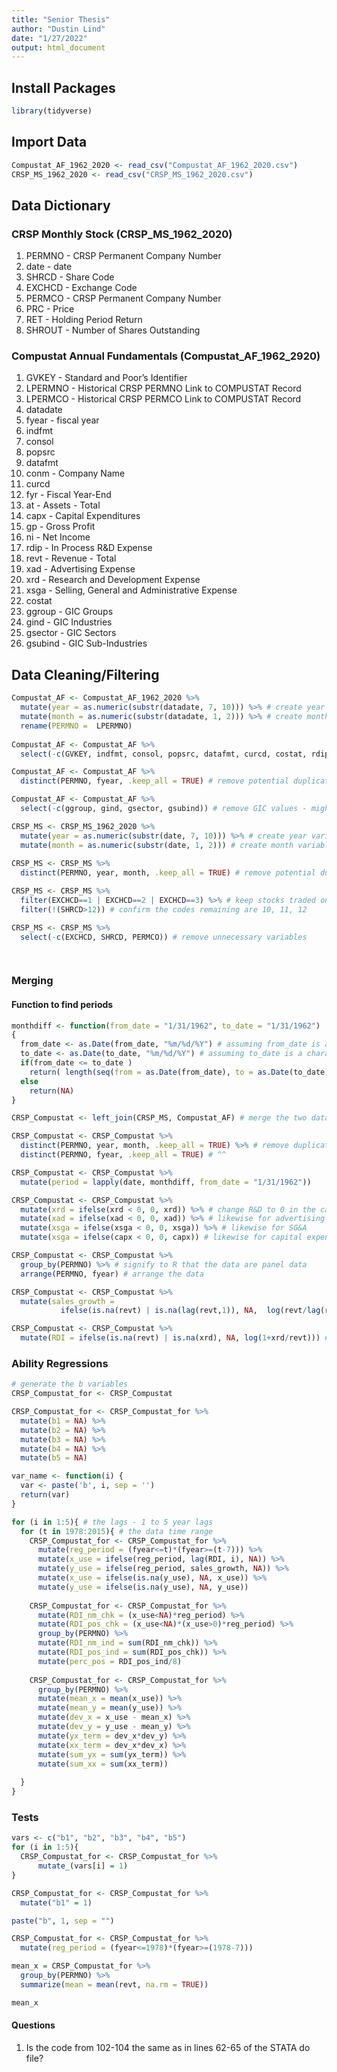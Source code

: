 ```yaml
---
title: "Senior Thesis"
author: "Dustin Lind"
date: "1/27/2022"
output: html_document
---
```



## Install Packages
```r
library(tidyverse)
```


## Import Data
```r
Compustat_AF_1962_2020 <- read_csv("Compustat_AF_1962_2020.csv")
CRSP_MS_1962_2020 <- read_csv("CRSP_MS_1962_2020.csv")
```

## Data Dictionary

### CRSP Monthly Stock (CRSP_MS_1962_2020)
1. PERMNO - CRSP Permanent Company Number
2. date - date
3. SHRCD - Share Code
4. EXCHCD - Exchange Code
5. PERMCO - CRSP Permanent Company Number
6. PRC - Price
7. RET - Holding Period Return
8. SHROUT - Number of Shares Outstanding

### Compustat Annual Fundamentals (Compustat_AF_1962_2920)
1. GVKEY - Standard and Poor's Identifier
2. LPERMNO - Historical CRSP PERMNO Link to COMPUSTAT Record
3. LPERMCO - Historical CRSP PERMCO Link to COMPUSTAT Record 
4. datadate
5. fyear - fiscal year
6. indfmt
7. consol
8. popsrc
9. datafmt
10. conm - Company Name
11. curcd
12. fyr - Fiscal Year-End
13. at - Assets - Total
14. capx - Capital Expenditures
15. gp - Gross Profit
17. ni - Net Income
18. rdip -  In Process R&D Expense
19. revt - Revenue - Total
20. xad - Advertising Expense
21. xrd - Research and Development Expense
22. xsga - Selling, General and Administrative Expense
23. costat 
24. ggroup - GIC Groups
25. gind - GIC Industries
26. gsector - GIC Sectors
27. gsubind - GIC Sub-Industries

## Data Cleaning/Filtering

```r
Compustat_AF <- Compustat_AF_1962_2020 %>%
  mutate(year = as.numeric(substr(datadate, 7, 10))) %>% # create year variable
  mutate(month = as.numeric(substr(datadate, 1, 2))) %>% # create month variable
  rename(PERMNO =  LPERMNO)
  
Compustat_AF <- Compustat_AF %>%
  select(-c(GVKEY, indfmt, consol, popsrc, datafmt, curcd, costat, rdip, fyr, datadate, LPERMCO)) # remove unnecessary variables

Compustat_AF <- Compustat_AF %>%
  distinct(PERMNO, fyear, .keep_all = TRUE) # remove potential duplicate data

Compustat_AF <- Compustat_AF %>%
  select(-c(ggroup, gind, gsector, gsubind)) # remove GIC values - might use later
```

```r
CRSP_MS <- CRSP_MS_1962_2020 %>% 
  mutate(year = as.numeric(substr(date, 7, 10))) %>% # create year variable
  mutate(month = as.numeric(substr(date, 1, 2))) # create month variable
  
CRSP_MS <- CRSP_MS %>% 
  distinct(PERMNO, year, month, .keep_all = TRUE) # remove potential duplicate data

CRSP_MS <- CRSP_MS %>%
  filter(EXCHCD==1 | EXCHCD==2 | EXCHCD==3) %>% # keep stocks traded on NYSE, AMEX, or NASDAQ
  filter(!(SHRCD>12)) # confirm the codes remaining are 10, 11, 12

CRSP_MS <- CRSP_MS %>%
  select(-c(EXCHCD, SHRCD, PERMCO)) # remove unnecessary variables

  
```

### Merging

#### Function to find periods
```r
monthdiff <- function(from_date = "1/31/1962", to_date = "1/31/1962")
{ 
  from_date <- as.Date(from_date, "%m/%d/%Y") # assuming from_date is a character string
  to_date <- as.Date(to_date, "%m/%d/%Y") # assuming to_date is a character string 
  if(from_date <= to_date )
    return( length(seq(from = as.Date(from_date), to = as.Date(to_date), by = "month")) - 1 )
  else
    return(NA)
}
```


```r
CRSP_Compustat <- left_join(CRSP_MS, Compustat_AF) # merge the two datasets (I feel like I'm not merging correctly here)

```

```r
CRSP_Compustat <- CRSP_Compustat %>% 
  distinct(PERMNO, year, month, .keep_all = TRUE) %>% # remove duplicate data
  distinct(PERMNO, fyear, .keep_all = TRUE) # ^^
```

```r
CRSP_Compustat <- CRSP_Compustat %>%
  mutate(period = lapply(date, monthdiff, from_date = "1/31/1962"))

CRSP_Compustat <- CRSP_Compustat %>%
  mutate(xrd = ifelse(xrd < 0, 0, xrd)) %>% # change R&D to 0 in the cases where it it is negative
  mutate(xad = ifelse(xad < 0, 0, xad)) %>% # likewise for advertising expense
  mutate(xsga = ifelse(xsga < 0, 0, xsga)) %>% # likewise for SG&A
  mutate(xsga = ifelse(capx < 0, 0, capx)) # likewise for capital expenditures
```

```r
CRSP_Compustat <- CRSP_Compustat %>%
  group_by(PERMNO) %>% # signify to R that the data are panel data
  arrange(PERMNO, fyear) # arrange the data
```


```r
CRSP_Compustat <- CRSP_Compustat %>%
  mutate(sales_growth = 
           ifelse(is.na(revt) | is.na(lag(revt,1)), NA,  log(revt/lag(revt,1)))) # compute sales growth

CRSP_Compustat <- CRSP_Compustat %>%
  mutate(RDI = ifelse(is.na(revt) | is.na(xrd), NA, log(1+xrd/revt))) # compute R&D intensity metric
```

### Ability Regressions

```r
# generate the b variables
CRSP_Compustat_for <- CRSP_Compustat

CRSP_Compustat_for <- CRSP_Compustat_for %>%
  mutate(b1 = NA) %>%
  mutate(b2 = NA) %>%
  mutate(b3 = NA) %>%
  mutate(b4 = NA) %>%
  mutate(b5 = NA)
```

```r
var_name <- function(i) {
  var <- paste('b', i, sep = '')
  return(var)
}
```


```r
for (i in 1:5){ # the lags - 1 to 5 year lags
  for (t in 1978:2015){ # the data time range
    CRSP_Compustat_for <- CRSP_Compustat_for %>%
      mutate(reg_period = (fyear<=t)*(fyear>=(t-7))) %>%
      mutate(x_use = ifelse(reg_period, lag(RDI, i), NA)) %>%
      mutate(y_use = ifelse(reg_period, sales_growth, NA)) %>%
      mutate(x_use = ifelse(is.na(y_use), NA, x_use)) %>%
      mutate(y_use = ifelse(is.na(y_use), NA, y_use))
    
    CRSP_Compustat_for <- CRSP_Compustat_for %>%
      mutate(RDI_nm_chk = (x_use<NA)*reg_period) %>%
      mutate(RDI_pos_chk = (x_use<NA)*(x_use>0)*reg_period) %>%
      group_by(PERMNO) %>%
      mutate(RDI_nm_ind = sum(RDI_nm_chk)) %>%
      mutate(RDI_pos_ind = sum(RDI_pos_chk)) %>%
      mutate(perc_pos = RDI_pos_ind/8)
    
    CRSP_Compustat_for <- CRSP_Compustat_for %>%
      group_by(PERMNO) %>%
      mutate(mean_x = mean(x_use)) %>%
      mutate(mean_y = mean(y_use)) %>%
      mutate(dev_x = x_use - mean_x) %>%
      mutate(dev_y = y_use - mean_y) %>%
      mutate(yx_term = dev_x*dev_y) %>%
      mutate(xx_term = dev_x*dev_x) %>%
      mutate(sum_yx = sum(yx_term)) %>%
      mutate(sum_xx = sum(xx_term))
    
  }
}
```


### Tests

```r
vars <- c("b1", "b2", "b3", "b4", "b5")
for (i in 1:5){
  CRSP_Compustat_for <- CRSP_Compustat_for %>%
      mutate_(vars[i] = 1)
}
```

```r
CRSP_Compustat_for <- CRSP_Compustat_for %>%
  mutate("b1" = 1)
```
```r
paste("b", 1, sep = "")
```


```r
CRSP_Compustat_for <- CRSP_Compustat_for %>%
  mutate(reg_period = (fyear<=1978)*(fyear>=(1978-7)))
```

```r
mean_x = CRSP_Compustat_for %>% 
  group_by(PERMNO) %>%
  summarize(mean = mean(revt, na.rm = TRUE))

mean_x
```






#### Questions
1. Is the code from 102-104 the same as in lines 62-65 of the STATA do file?



